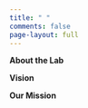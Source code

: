 ---
title: " "
comments: false
page-layout: full
---

**About the Lab**

**Vision**

**Our Mission**



